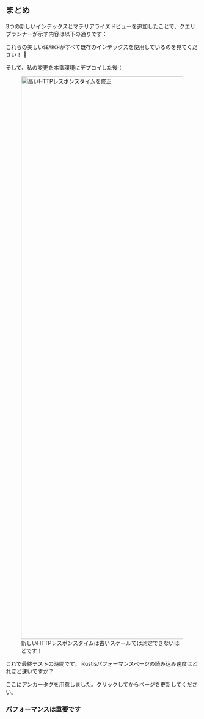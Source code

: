
## まとめ

3つの新しいインデックスとマテリアライズドビューを追加したことで、クエリプランナーが示す内容は以下の通りです：

<SqliteNewQueryPlan />

これらの美しい`SEARCH`がすべて既存のインデックスを使用しているのを見てください！ 🥲

そして、私の変更を本番環境にデプロイした後：

<div class="content has-text-centered">
<figure>
<img
    src="https://s3.amazonaws.com/public.bencher.dev/engineering/sqlite-performance-tuning/http-response-times-sql-performance-tuning.png"
    width="2368"
    height="1472"
    alt="高いHTTPレスポンスタイムを修正"
/>
<figcaption>新しいHTTPレスポンスタイムは古いスケールでは測定できないほどです！</figcaption>
</figure>

</div>

これで最終テストの時間です。
Rustlsパフォーマンスページの読み込み速度はどれほど速いですか？

ここにアンカータグを用意しました。クリックしてからページを更新してください。

### パフォーマンスは重要です

<RustlsEmbed />